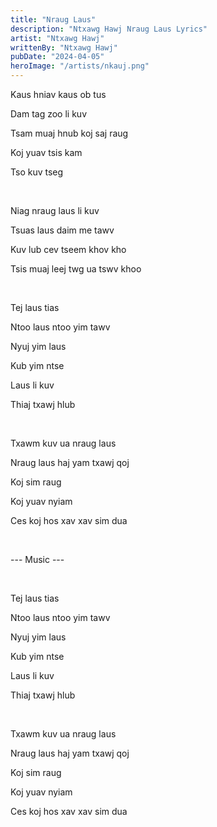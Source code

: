 ```yaml
---
title: "Nraug Laus"
description: "Ntxawg Hawj Nraug Laus Lyrics"
artist: "Ntxawg Hawj"
writtenBy: "Ntxawg Hawj"
pubDate: "2024-04-05"
heroImage: "/artists/nkauj.png"
---
```


Kaus hniav kaus ob tus

Dam tag zoo li kuv

Tsam muaj hnub koj saj raug

Koj yuav tsis kam

Tso kuv tseg

<br />

Niag nraug laus li kuv

Tsuas laus daim me tawv

Kuv lub cev tseem khov kho

Tsis muaj leej twg ua tswv khoo

<br />

Tej laus tias

Ntoo laus ntoo yim tawv

Nyuj yim laus

Kub yim ntse

Laus li kuv

Thiaj txawj hlub

<br />

Txawm kuv ua nraug laus

Nraug laus haj yam txawj qoj

Koj sim raug

Koj yuav nyiam

Ces koj hos xav xav sim dua

<br />

--- Music ---

<br />

Tej laus tias

Ntoo laus ntoo yim tawv

Nyuj yim laus

Kub yim ntse

Laus li kuv

Thiaj txawj hlub

<br />

Txawm kuv ua nraug laus

Nraug laus haj yam txawj qoj

Koj sim raug

Koj yuav nyiam

Ces koj hos xav xav sim dua
